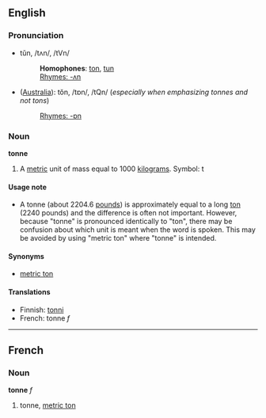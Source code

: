 ==English==
===Pronunciation===
*tŭn, /tʌn/, /tVn/
*:'''Homophones''': [[ton]], [[tun]]
*:[[Rhymes:English:-ʌn|Rhymes: -ʌn]]
*([[Australia]]): tŏn, /tɒn/, /tQn/ (''especially when emphasizing tonnes and not tons'')
*:[[Rhymes:English:-ɒn|Rhymes: -ɒn]] 

===Noun===
'''tonne'''

#A [[metric]] unit of mass equal to 1000 [[kilogram]]s.  Symbol: t

====Usage note====
*A tonne (about 2204.6 [[pound]]s) is approximately equal to a long [[ton]] (2240 pounds) and the difference is often not important.  However, because "tonne" is pronounced identically to "ton", there may be confusion about which unit is meant when the word is spoken.  This may be avoided by using "metric ton" where "tonne" is intended.  <!--what happens when "ton" is meant?-->

====Synonyms====
*[[metric ton]]

====Translations====
*Finnish: [[tonni]]
*French: tonne ''f''

----
==French==
===Noun===
'''tonne''' ''f''

#tonne, [[metric ton]]